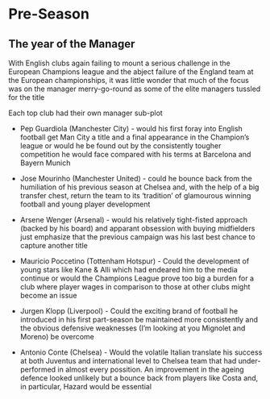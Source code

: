 # Pre-Season {-}

## The year of the Manager {-}

With English clubs again failing to mount a serious challenge in the European Champions league and the abject failure of the England team at the European championships, it was little wonder that much of the focus was on the manager merry-go-round as some of the elite managers tussled for the title

Each top club had their own manager sub-plot

 * Pep Guardiola (Manchester City) - would his first foray into English football get Man City a title and  a final appearance in the Champion's league or would he be found out by the consistently tougher competition he would face
 compared with his terms at Barcelona and Bayern Munich
 
 * Jose Mourinho (Manchester United) - could he bounce back from the humiliation of his previous season at Chelsea and, with the help of a big transfer chest,
 return the team to its 'tradition' of glamourous winning football and young player development
 
 * Arsene Wenger (Arsenal) - would his relatively tight-fisted approach (backed by his board) and apparant obsession with  buying midfielders
  just emphasize that the previous campaign was his last best chance to capture another title
  
* Mauricio Poccetino (Tottenham Hotspur) -  Could the development of young stars like Kane & Alli which had endeared him to the media continue or would the Champions League prove too big a burden for a club where player wages in comparison to those at other clubs might become an issue

* Jurgen Klopp (Liverpool) - Could the exciting brand of football he introduced in his first part-season be maintained more consistently and the obvious defensive weaknesses (I'm looking at you Mignolet and Moreno) be overcome

 * Antonio Conte (Chelsea) - Would the volatile Italian translate his success at both Juventus and international level to Chelsea team that had under-performed in almost every possition. An improvement in the ageing defence looked unlikely but a bounce back from players like Costa and, in particular, Hazard would be essential
  

